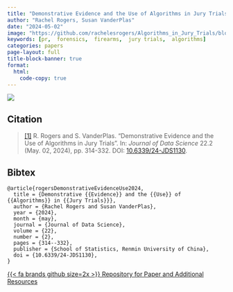 ```yaml
---
title: "Demonstrative Evidence and the Use of Algorithms in Jury Trials"
author: "Rachel Rogers, Susan VanderPlas"
date: "2024-05-02"
image: "https://github.com/rachelesrogers/Algorithms_in_Jury_Trials/blob/master/paper/images/credible.jpg?raw=true"
keywords: [pr,  forensics,  firearms,  jury trials,  algorithms]
categories: papers
page-layout: full
title-block-banner: true
format:
  html:
    code-copy: true
---
```

 
![](https://github.com/rachelesrogers/Algorithms_in_Jury_Trials/blob/master/paper/images/credible.jpg?raw=true){.preview-image}
 
## Citation
> <a name=bib-rogersDemonstrativeEvidenceUse2024></a>[[1]](#cite-rogersDemonstrativeEvidenceUse2024) R. Rogers and S. VanderPlas. “Demonstrative Evidence and the Use of Algorithms in Jury Trials”. In: _Journal of Data Science_ 22.2 (May. 02, 2024), pp. 314-332. DOI: [10.6339/24-JDS1130](https://doi.org/10.6339%2F24-JDS1130).

::: {.callout-note collapse='true'}
## Bibtex
```
@article{rogersDemonstrativeEvidenceUse2024,
  title = {Demonstrative {{Evidence}} and the {{Use}} of {{Algorithms}} in {{Jury Trials}}},
  author = {Rachel Rogers and Susan VanderPlas},
  year = {2024},
  month = {may},
  journal = {Journal of Data Science},
  volume = {22},
  number = {2},
  pages = {314--332},
  publisher = {School of Statistics, Renmin University of China},
  doi = {10.6339/24-JDS1130},
}
```
:::




[{{< fa brands github size=2x >}} Repository for Paper and Additional Resources](https://github.com/srvanderplas/2024-hcii-escaping-flatland){.btn .btn-tip role="button"}
